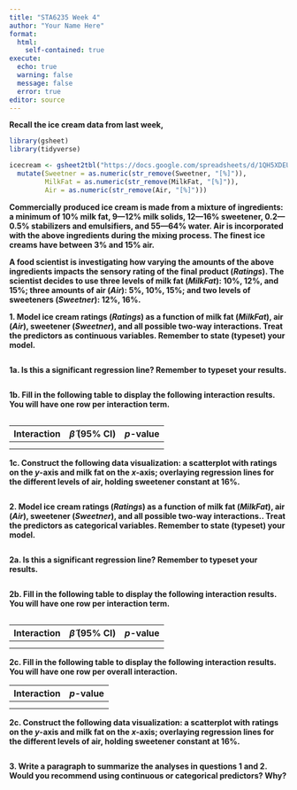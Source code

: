 ```yaml
---
title: "STA6235 Week 4"
author: "Your Name Here"
format: 
  html:
    self-contained: true
execute:
  echo: true
  warning: false
  message: false
  error: true
editor: source
---
```


**Recall the ice cream data from last week,**

```r
library(gsheet)
library(tidyverse)

icecream <- gsheet2tbl("https://docs.google.com/spreadsheets/d/1QH5XDEUEmBGp2ZzO7OQS0T1vSELIjFAi2gTmnqokoMg/edit#gid=0") %>%
  mutate(Sweetner = as.numeric(str_remove(Sweetner, "[%]")),
         MilkFat = as.numeric(str_remove(MilkFat, "[%]")),
         Air = as.numeric(str_remove(Air, "[%]")))
```

**Commercially produced ice cream is made from a mixture of ingredients: a minimum of 10% milk fat, 9—12% milk solids, 12—16% sweetener, 0.2—0.5% stabilizers and emulsifiers, and 55—64% water. Air is incorporated with the above ingredients during the mixing process. The finest ice creams have between 3% and 15% air.**

**A food scientist is investigating how varying the amounts of the above ingredients impacts the sensory rating of the final product (*Ratings*). The scientist decides to use three levels of milk fat (*MilkFat*): 10%, 12%, and 15%; three amounts of air (*Air*): 5%, 10%, 15%; and two levels of sweeteners (*Sweetner*): 12%, 16%.**

**1. Model ice cream ratings (*Ratings*) as a function of milk fat (*MilkFat*), air (*Air*), sweetener (*Sweetner*), and all possible two-way interactions. Treat the predictors as continuous variables. Remember to state (typeset) your model.**

```r

```

**1a. Is this a significant regression line? Remember to typeset your results.**

```r

```

**1b. Fill in the following table to display the following interaction results. You will have one row per interaction term.**

```r

```

| Interaction | $\hat{\beta}$ (95% CI) | $p$-value |
|-------------|------------------------|-----------|
|             |                        |           |
|             |                        |           |

**1c. Construct the following data visualization: a scatterplot with ratings on the $y$-axis and milk fat on the $x$-axis; overlaying regression lines for the different levels of air, holding sweetener constant at 16%.**

```r

```

**2. Model ice cream ratings (*Ratings*) as a function of milk fat (*MilkFat*), air (*Air*), sweetener (*Sweetner*), and all possible two-way interactions.. Treat the predictors as categorical variables. Remember to state (typeset) your model.**

```r

```

**2a. Is this a significant regression line? Remember to typeset your results.**

```r

```

**2b. Fill in the following table to display the following interaction results. You will have one row per interaction term.**

```r

```

| Interaction | $\hat{\beta}$ (95% CI) | $p$-value |
|-------------|------------------------|-----------|
|             |                        |           |
|             |                        |           |

**2c. Fill in the following table to display the following interaction results. You will have one row per overall interaction.**

| Interaction | $p$-value |
|-------------|-----------|
|             |           |
|             |           |

**2c. Construct the following data visualization: a scatterplot with ratings on the $y$-axis and milk fat on the $x$-axis; overlaying regression lines for the different levels of air, holding sweetener constant at 16%.**

```r

```

**3. Write a paragraph to summarize the analyses in questions 1 and 2. Would you recommend using continuous or categorical predictors? Why?**













